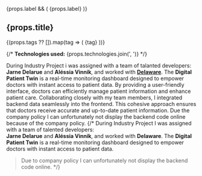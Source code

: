 


  <ProjectBanner project={props} />

  {props.label && (
    <span className="inline-block mb-4 px-3 py-1 text-sm font-semibold rounded-full bg-teal-100 text-teal-700 dark:bg-teal-900 dark:text-teal-300">
      {props.label}
    </span>
  )}


  <h2 className="text-2xl font-bold mb-4">
    <span className="bg-clip-text text-transparent bg-gradient-to-r from-teal-400 via-cyan-500 to-blue-600 dark:from-teal-300 dark:via-cyan-400 dark:to-blue-400">
       {props.title}
    </span>
  </h2>

  {(props.tags ?? []).map(tag => (
    <span
      key={tag}
      className="px-3 py-1 text-xs sm:text-sm font-mono bg-gray-200 dark:bg-slate-800 rounded-full mt-1 inline-block mr-2 mb-4 text-gray-800 dark:text-gray-200"
    >
      {tag}
    </span>
  ))}

  {/* **Technologies used:** {props.technologies.join(', ')} */}

During Industry Project i was assigned with a team of talanted developers: **Jarne Delarue** and **Aléssia Vinnik**, and worked with <a href="https://www.delaware.pro/en" className='text-teal-500 dark:text-teal-400 hover:text-teal-300' target='_blank' rel="noopener noreferrer">**Delaware**</a>. The **Digital Patient Twin** is a real-time monitoring dashboard designed to empower doctors with instant access to patient data. By providing a user-friendly interface, doctors can efficiently manage patient information and enhance patient care. Collaborating closely with my team members, I integrated backend data seamlessly into the frontend. This cohesive approach ensures that doctors receive accurate and up-to-date patient information. Due the company policy I can unfortunately not display the backend code online because of the company policy.
{/* 
  During Industry Project I was assigned with a team of talented developers:  
  **Jarne Delarue** and **Aléssia Vinnik**, and worked with **Delaware**. The **Digital Patient Twin** is a real-time monitoring dashboard designed to empower doctors with instant access to patient data.  

  > Due to company policy I can unfortunately not display the backend code online. */}



